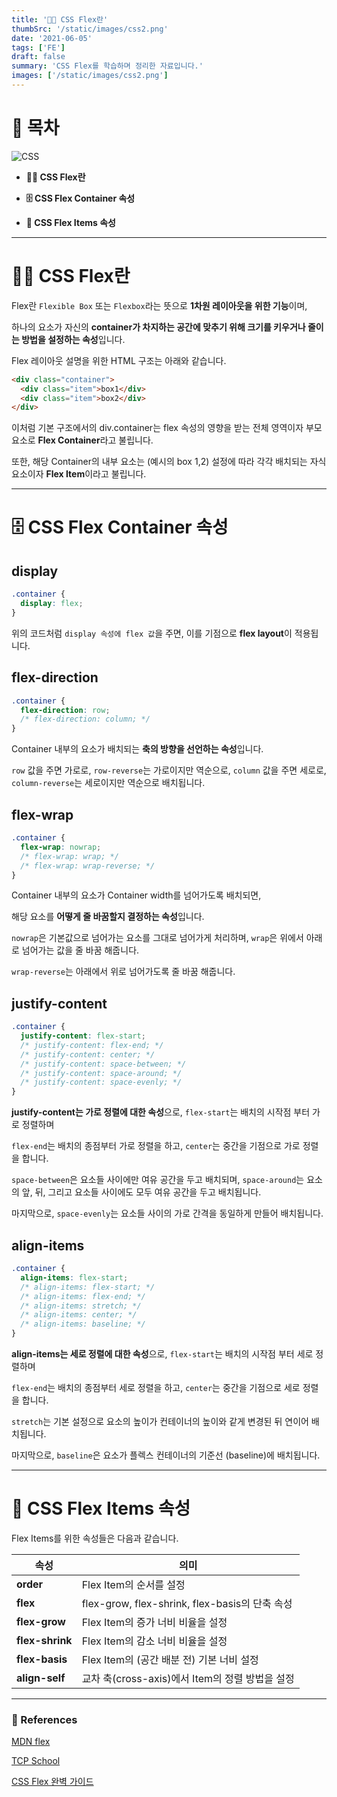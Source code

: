 ```yaml
---
title: '👷🏻 CSS Flex란'
thumbSrc: '/static/images/css2.png'
date: '2021-06-05'
tags: ['FE']
draft: false
summary: 'CSS Flex를 학습하며 정리한 자료입니다.'
images: ['/static/images/css2.png']
---
```


# 📌 목차

![CSS](/static/images/css2.png)

- **💁🏻 CSS Flex란**

- **🗄️ CSS Flex Container 속성**

- **📁 CSS Flex Items 속성**

---

# 💁🏻 CSS Flex란

Flex란 `Flexible Box` 또는 `Flexbox`라는 뜻으로 **1차원 레이아웃을 위한 기능**이며,

하나의 요소가 자신의 **container가 차지하는 공간에 맞추기 위해 크기를 키우거나 줄이는 방법을 설정하는 속성**입니다.

Flex 레이아웃 설명을 위한 HTML 구조는 아래와 같습니다.

```html
<div class="container">
  <div class="item">box1</div>
  <div class="item">box2</div>
</div>
```

이처럼 기본 구조에서의 div.container는 flex 속성의 영향을 받는 전체 영역이자 부모 요소로 **Flex Container**라고 불립니다.

또한, 해당 Container의 내부 요소는 (예시의 box 1,2) 설정에 따라 각각 배치되는 자식 요소이자 **Flex Item**이라고 불립니다.

---

# 🗄️ CSS Flex Container 속성

## display

```css
.container {
  display: flex;
}
```

위의 코드처럼 `display 속성에 flex 값`을 주면, 이를 기점으로 **flex layout**이 적용됩니다.

## flex-direction

```css
.container {
  flex-direction: row;
  /* flex-direction: column; */
}
```

Container 내부의 요소가 배치되는 **축의 방향을 선언하는 속성**입니다.

`row` 값을 주면 가로로, `row-reverse`는 가로이지만 역순으로, `column` 값을 주면 세로로, `column-reverse`는 세로이지만 역순으로 배치됩니다.

## flex-wrap

```css
.container {
  flex-wrap: nowrap;
  /* flex-wrap: wrap; */
  /* flex-wrap: wrap-reverse; */
}
```

Container 내부의 요소가 Container width를 넘어가도록 배치되면,

해당 요소를 **어떻게 줄 바꿈할지 결정하는 속성**입니다.

`nowrap`은 기본값으로 넘어가는 요소를 그대로 넘어가게 처리하며, `wrap`은 위에서 아래로 넘어가는 값을 줄 바꿈 해줍니다.

`wrap-reverse`는 아래에서 위로 넘어가도록 줄 바꿈 해줍니다.

## justify-content

```css
.container {
  justify-content: flex-start;
  /* justify-content: flex-end; */
  /* justify-content: center; */
  /* justify-content: space-between; */
  /* justify-content: space-around; */
  /* justify-content: space-evenly; */
}
```

**justify-content는 가로 정렬에 대한 속성**으로, `flex-start`는 배치의 시작점 부터 가로 정렬하며

`flex-end`는 배치의 종점부터 가로 정렬을 하고, `center`는 중간을 기점으로 가로 정렬을 합니다.

`space-between`은 요소들 사이에만 여유 공간을 두고 배치되며, `space-around`는 요소의 앞, 뒤, 그리고 요소들 사이에도 모두 여유 공간을 두고 배치됩니다.

마지막으로, `space-evenly`는 요소들 사이의 가로 간격을 동일하게 만들어 배치됩니다.

## align-items

```css
.container {
  align-items: flex-start;
  /* align-items: flex-start; */
  /* align-items: flex-end; */
  /* align-items: stretch; */
  /* align-items: center; */
  /* align-items: baseline; */
}
```

**align-items는 세로 정렬에 대한 속성**으로, `flex-start`는 배치의 시작점 부터 세로 정렬하며

`flex-end`는 배치의 종점부터 세로 정렬을 하고, `center`는 중간을 기점으로 세로 정렬을 합니다.

`stretch`는 기본 설정으로 요소의 높이가 컨테이너의 높이와 같게 변경된 뒤 연이어 배치됩니다.

마지막으로, `baseline`은 요소가 플렉스 컨테이너의 기준선 (baseline)에 배치됩니다.

---

# 📁 CSS Flex Items 속성

Flex Items를 위한 속성들은 다음과 같습니다.

| **속성**        | **의미**                                        |
| --------------- | ----------------------------------------------- |
| **order**       | Flex Item의 순서를 설정                         |
| **flex**        | flex-grow, flex-shrink, flex-basis의 단축 속성  |
| **flex-grow**   | Flex Item의 증가 너비 비율을 설정               |
| **flex-shrink** | Flex Item의 감소 너비 비율을 설정               |
| **flex-basis**  | Flex Item의 (공간 배분 전) 기본 너비 설정       |
| **align-self**  | 교차 축(cross-axis)에서 Item의 정렬 방법을 설정 |

---

### 🔗 References

[MDN flex](https://developer.mozilla.org/ko/docs/Web/CSS/flex)

[TCP School](http://tcpschool.com/css/css3_expand_flexbox)

[CSS Flex 완벽 가이드](https://heropy.blog/2018/11/24/css-flexible-box/)
